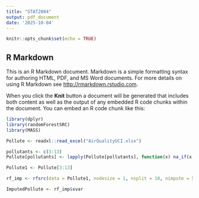 ---
title: "STAT2004"
output: pdf_document
date: '2025-10-04'
---

```{r setup, include=FALSE}
knitr::opts_chunk$set(echo = TRUE)
```

## R Markdown

This is an R Markdown document. Markdown is a simple formatting syntax for authoring HTML, PDF, and MS Word documents. For more details on using R Markdown see <http://rmarkdown.rstudio.com>.

When you click the **Knit** button a document will be generated that includes both content as well as the output of any embedded R code chunks within the document. You can embed an R code chunk like this:

```{r}
library(dplyr)
library(randomForestSRC)
library(MASS)
```

```{r}
Pollute <- readxl::read_excel("AirQualityUCI.xlsx")
```

```{r}
pollutants <- c(3:13)
Pollute[pollutants] <- lapply(Pollute[pollutants], function(x) na_if(x, -200))
```

```{r}
Pollute1 <- Pollute[3:13]
```

```{r}
rf_imp <- rfsrc(data = Pollute1, nodesize = 1, nsplit = 10, nimpute = 5)
```

```{r}
ImputedPollute <- rf_imp$xvar
```


